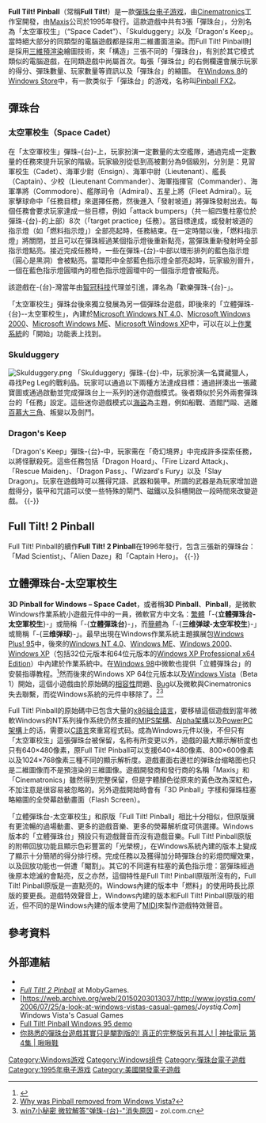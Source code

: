 {{noteTA
| G1=IT
|G2=Windows
| 1=zh-cn:三维弹球; zh-hk:立體彈珠台; zh-tw:立體彈珠台;
}}
{{Infobox VG
| title = 三维弹球
| image =
| caption =
| developer = [[Cinematronics,_LLC|Cinematronics]]
| publisher = [[Maxis|Maxis Software]]
| distributor =
| designer =
| series =
| engine =
| released = 1995年3月13日
| genre = [[街機遊戲|街機遊戲]]，[[彈珠台|彈珠台]]
| modes = [[單人遊戲|單人遊戲]]，[[多人遊戲|多人遊戲]]（共用鍵盤）
| platforms = [[Microsoft_Windows|Microsoft Windows]], [[Mac_OS|Mac OS]]
}}

'''Full Tilt! Pinball'''（常稱'''Full Tilt!'''）是一款[[弹珠台_(电子游戏)|彈珠台]][[电子游戏|电子游戏]]，由[[Cinematronics_Games|Cinematronics]]工作室開發，由[[Maxis|Maxis]]公司於1995年發行。這款遊戲中共有3張「彈珠台」，分別名為「太空軍校生」（“Space Cadet”）、「Skulduggery」以及「Dragon's Keep」。當時絕大部分的同類型的電腦遊戲都是採用二維畫面渲染。而Full Tilt! Pinball則是採用[[三维计算机图形|三維]][[预渲染|預渲染]]繪圖技術，來「構造」三張不同的「彈珠台」，有別於其它模式類似的電腦遊戲，在同類遊戲中尚屬首次。每張「彈珠台」的右側欄還會展示玩家的得分、彈珠數量、玩家數量等資訊以及「彈珠台」的縮圖。
在[[Windows_8|Windows 8]]的[[Windows_Store|Windows Store]]中，有一款类似于「彈珠台」的游戏，名称叫[[Pinball_FX2|Pinball FX2]]。

== 彈珠台 ==

=== 太空軍校生（Space Cadet） ===

在「太空軍校生」彈珠-{台}-上，玩家扮演一定數量的太空艦隊，通過完成一定數量的任務來提升玩家的階級。玩家級別從低到高被劃分為9個級別，分別是：見習軍校生（Cadet）、海軍少尉（Ensign）、海軍中尉（Lieutenant）、艦長（Captain）、少校（Lieutenant Commander）、海軍指揮官（Commander）、海軍準將（Commodore）、艦隊司令（Admiral）、五星上將（Fleet Admiral）。玩家擊球命中「任務目標」來選擇任務，然後進入「發射坡道」將彈珠發射出去。每個任務會要求玩家達成一些目標，例如「attack bumpers」（共一組四隻柱塞位於彈珠-{台}-的上部）8次（「target practice」任務）。當目標達成，或發射坡道的指示燈（如「燃料指示燈」）全部亮起時，任務結束。在一定時間以後，「燃料指示燈」將關閉，並且可以在彈珠經過某個指示燈後重新點亮，當彈珠重新發射時全部指示燈點亮。接近完成任務時，一些在彈珠-{台}-中部以環形排列的藍色指示燈（圓心是黑洞）會被點亮。當環形中全部藍色指示燈全部亮起時，玩家級別晉升，一個在藍色指示燈圓環內的橙色指示燈圓環中的一個指示燈會被點亮。

該遊戲在-{台}-灣當年由[[智冠科技|智冠科技]]代理並引進，譯名為「歡樂彈珠-{台}-」。

「太空軍校生」彈珠台後來獨立發展為另一個彈珠台遊戲，即後來的「立體彈珠-{台}--太空軍校生」，內建於[[Microsoft_Windows_NT_4.0|Microsoft Windows NT 4.0]]、[[Microsoft_Windows_2000|Microsoft Windows 2000]]、[[Microsoft_Windows_ME|Microsoft Windows ME]]、[[Microsoft_Windows_XP|Microsoft Windows XP]]中，可以在以上[[作業系統|作業系統]]的「開始」功能表上找到。

=== Skulduggery ===

[[Image:Skulduggery.png|thumb]]
「Skulduggery」彈珠-{台}-中，玩家扮演一名寶藏獵人，尋找Peg Leg的戰利品。玩家可以通過以下兩種方法達成目標：通過拼湊出一張藏寶圖或通過啟動並完成彈珠台上一系列的迷你遊戲模式。後者類似於另外兩套彈珠台的「任務」設定。這些迷你遊戲模式以[[海盜|海盜]]為主題，例如船戰、酒館鬥毆、逃離[[百慕大三角|百慕大三角]]、叛變以及劍鬥。

=== Dragon's Keep ===

「Dragon's Keep」彈珠-{台}-中，玩家需在「奇幻境界」中完成許多探索任務，以將怪獸殺死。這些任務包括「Dragon Hoard」、「Fire Lizard Attack」、「Rescue Maiden」、「Dragon Pass」、「Wizard's Fury」以及「Slay Dragon」。玩家在遊戲時可以獲得咒語、武器和裝甲。所謂的武器是為玩家增加遊戲得分，裝甲和咒語可以使一些特殊的閘門、磁鐵以及斜槽開啟一段時間來改變遊戲。
{{-}}

== Full Tilt! 2 Pinball ==

{{Infobox VG
| title = Full Tilt! 2 Pinball
| developer = [[Maxis|Maxis]]
| publisher = [[Maxis|Maxis]]
| distributor =
| designer = Mad Scientist
| series =
| engine =
| released = 1996年
| genre = [[街機遊戲|街機遊戲]]，[[彈珠台|彈珠台]]
| modes = [[單人遊戲|單人遊戲]]
| platforms = [[Microsoft_Windows|Microsoft Windows]]
}}
Full Tilt! Pinball的續作'''Full Tilt! 2 Pinball'''在1996年發行，包含三張新的彈珠台：「Mad Scientist」、「Alien Daze」和「Captain Hero」。
{{-}}

== 立體彈珠台-太空軍校生 ==

{{Infobox VG
| title = 立體彈珠台-太空軍校生
| image = File:Space Cadet Pinball, Visual Comparison of Full Tilt and Windows XP versions.png
| caption = 立體彈珠台-太空軍校生的熒幕截圖，背後是Maxis原版的Full Tilt! Pinball
| developer = [[Cinematronics,_LLC|Cinematronics]]
| publisher = [[微軟|微軟]]
| distributor =
| designer =
| composer =
| series =
| engine =
| released = 1995年，內建於Windows Plus! 95中
| genre = [[街機遊戲|街機遊戲]]，[[彈珠台|彈珠台]]
| modes = 單人遊戲
| platforms = [[Microsoft_Windows|Microsoft Windows]]
}}
'''3D Pinball for Windows – Space Cadet'''，或者稱'''3D Pinball'''、'''Pinball'''，是微軟Windows作業系統小遊戲元件中的一員，微軟官方中文名：[[正體中文|繁體]]「-{'''立體彈珠台-太空軍校生'''}-」或簡稱「-{'''立體彈珠台'''}-」，而[[简体中文|簡體]]為「-{'''三维弹球-太空军校生'''}-」或簡稱「-{'''三维弹球'''}-」。最早出現在Windows作業系統主題擴展包[[Windows_Plus!|Windows Plus! 95]]中，後來的[[Windows_NT_4.0|Windows NT 4.0]]、[[Windows_ME|Windows ME]]、[[Windows_2000|Windows 2000]]、[[Windows_XP|Windows XP]]（包括32位元版本和64位元版本的[[Windows_XP_Professional_x64_Edition|Windows XP Professional x64 Edition]]）中內建於作業系統中。在[[Windows_98|Windows 98]]中微軟也提供「立體彈珠台」的安裝指導教程。<ref>{{cite web|url=http://support.microsoft.com/kb/188204|title=How to Install 3D Pinball Using Windows 98 CD-ROM|date=2007-01-23|work=Help and Support |publisher=Microsoft|accessdate=2008-06-18}}</ref>然而後來的Windows XP 64位元版本以及[[Windows_Vista|Windows Vista]]（Beta 1）開始，這個小遊戲由於原始碼的[[相容性|相容性]]問題、[[Bug|Bug]]以及微軟與Cinematronics失去聯繫，而從Windows系統的元件中移除了。<ref>[http://blogs.msdn.com/b/oldnewthing/archive/2012/12/18/10378851.aspx Why was Pinball removed from Windows Vista?]</ref><ref>[http://vga.zol.com.cn/342/3428914.html win7小秘密 微软解答"弹珠-{台}-"消失原因] - zol.com.cn</ref>

Full Tilt! Pinball的原始碼中已包含大量的[[x86|x86]][[組合語言|組合語言]]，要移植這個遊戲到當年微軟Windows的NT系列操作系统仍然支援的[[MIPS架構|MIPS架構]]、[[DEC_Alpha|Alpha架構]]以及[[PowerPC|PowerPC架構]]上的话，需要以[[C語言|C語言]]來重寫程式码。成為Windows元件以後，不但只有「太空軍校生」這張彈珠台被保留，名称有所变更以外，遊戲的最大顯示解析度也只有640×480像素，原Full Tilt! Pinball可以支援640×480像素、800×600像素以及1024×768像素三種不同的顯示解析度。遊戲畫面右邊栏的弹珠台缩略图也只是二維圖像而不是預渲染的三維圖像。遊戲開發商和發行商的名稱「Maxis」和「Cinematronics」雖然得到完整保留，但是字體顏色從原來的黃色改為深紅色，不加注意是很容易被忽略的。另外遊戲開始時會有「3D Pinball」字樣和彈珠柱塞略縮圖的全熒幕啟動畫面（Flash Screen）。

「立體彈珠台-太空軍校生」和原版「Full Tilt! Pinball」相比十分相似，但原版擁有更流暢的過場動畫、更多的遊戲音樂、更多的熒幕解析度可供選擇。Windows版本的「立體彈珠台」預設只有遊戲聲音而沒有遊戲音樂。Full Tilt! Pinball原版的附帶回放功能且顯示色彩豐富的「光榮榜」，在Windows系統內建的版本上變成了顯示十分簡陋的得分排行榜。完成任務以及獲得加分時彈珠台的彩燈閃耀效果，以及回放功能也一併遭「閹割」。其它的不同還有柱塞的黃色指示燈：當彈珠經過後原本熄滅的會點亮，反之亦然，這個特性是Full Tilt! Pinball原版所沒有的，Full Tilt! Pinball原版是一直點亮的。Windows內建的版本中「燃料」的使用時長比原版的要更長。遊戲特效聲音上，Windows內建的版本和Full Tilt! Pinball原版的相近，但不同的是Windows內建的版本使用了[[MIDI|MIDI]]來製作遊戲特效聲音。

== 參考資料 ==
{{Reflist}}

== 外部連結 ==

* {{moby game|id=/full-tilt-pinball}}
* [http://www.mobygames.com/game/full-tilt-2-pinball ''Full Tilt! 2 Pinball''] at MobyGames.
* [https://web.archive.org/web/20150203013037/http://www.joystiq.com/2006/07/25/a-look-at-windows-vistas-casual-games/''Joystiq.Com''] Windows Vista's Casual Games
* [http://www.download.com/Full-Tilt-Pinball-Windows-95-demo/3000-2099_4-10001045.html Full Tilt! Pinball Windows 95 demo]
* [https://www.youtube.com/watch?v=Rb5RA58lPco 你熟悉的彈珠台遊戲其實只是閹割版的! 真正的完整版另有其人! | 神扯電玩 第4集 | 啾啾鞋]

{{視窗應用程式}}

[[Category:Windows游戏|Category:Windows游戏]]
[[Category:Windows组件|Category:Windows组件]]
[[Category:彈珠台電子遊戲|Category:彈珠台電子遊戲]]
[[Category:1995年电子游戏|Category:1995年电子游戏]]
[[Category:美國開發電子遊戲|Category:美國開發電子遊戲]]